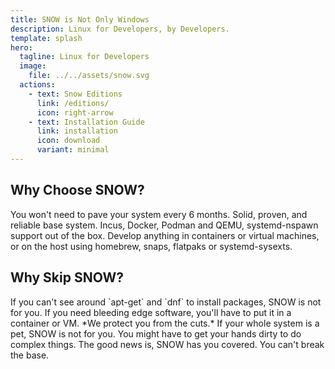 ```yaml
---
title: SNOW is Not Only Windows
description: Linux for Developers, by Developers.
template: splash
hero:
  tagline: Linux for Developers
  image:
    file: ../../assets/snow.svg
  actions:
    - text: Snow Editions
      link: /editions/
      icon: right-arrow
    - text: Installation Guide
      link: installation
      icon: download
      variant: minimal
---
```




## Why Choose SNOW?

<CardGrid>
	<Card title="Immutable /usr" icon="seti:folder">
		You won't need to pave your system every 6 months.
	</Card>
	<Card title="Stable Debian Base" icon="seti:shell">
		Solid, proven, and reliable base system.
	</Card>
	<Card title="Containers and Virtualization" icon="seti:config">
		Incus, Docker, Podman and QEMU, systemd-nspawn support out of the box.
	</Card>
	<Card title="Built for Developers" icon="seti:html">
		Develop anything in containers or virtual machines, or on the host using homebrew, snaps, flatpaks or systemd-sysexts.
	</Card>
</CardGrid>

## Why Skip SNOW?

<CardGrid>
	<Card title="Immutable /usr" icon="seti:folder">
		If you can't see around `apt-get` and `dnf` to install packages, SNOW is not for you.
	</Card>
	<Card title="Stable Debian Base" icon="seti:shell">
		If you need bleeding edge software, you'll have to put it in a container or VM. *We protect you from the cuts.*
	</Card>
	<Card title="Containers and Virtualization" icon="seti:config">
		If your whole system is a pet, SNOW is not for you.
	</Card>
	<Card title="Built for Developers" icon="seti:html">
		You might have to get your hands dirty to do complex things. The good news is, SNOW has you covered. You can't break the base.
	</Card>
</CardGrid>
